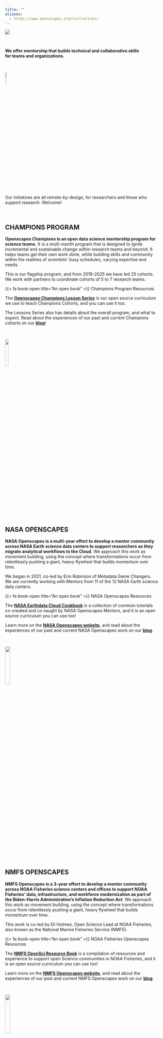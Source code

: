 ```yaml
---
title: ""
aliases: 
  - https://www.openscapes.org/initiatives/
---
```


::: {.column-screen}
![](images/banner_imgs/text_banners/initiatives_banner.png)

<br>

::: {.white-div}
::: {.medium-body-text .center-text}
**We offer mentorship that builds technical and collaborative skills<br>for teams and organizations.**
:::

<br>

![](images/minis/horst_openscapes_desert_agave.png){fig-alt="A green agave plant." width="10%" fig-align="center"}
<br>

::: {.center-text}
Our initiatives are all remote-by-design, for researchers and those who support research.  Welcome!
:::

<br> 

## CHAMPIONS PROGRAM

**Openscapes Champions is an open data science mentorship program for science teams.** It is a multi-month program that is designed to ignite incremental and sustainable change within research teams and beyond. It helps teams get their own work done, while building skills and community within the realities of scientists' busy schedules, varying expertise and needs.

This is our flagship program, and from 2019-2025 we have led 25 cohorts. We work with partners to coordinate cohorts of 5 to 7 research teams. 

::: {.yellow-box}
::: {.medium-body-text .center-text}
{{< fa book-open title="An open book" >}} Champions Program Resources <!-- Openscapes Champions Lesson Series -->
:::
::: {.center-text}
The [**Openscapes Champions Lesson Series**](https://openscapes.github.io/series) is our open source curriculum we use to teach Champions Cohorts, and you can use it too.

The Lessons Series also has details about the overall program, and what to expect. Read about the experiences of our past and current Champions cohorts on our [**blog**](blog.qmd#category=champions)!<!--- and via slides from past talks on our [media](http://localhost:7168/media.html#presentations) page--->
:::
:::

<br>

![](images/minis/horst_openscapes_desert_snake.png){fig-alt="A brown rattlesnake snake with a darker brown pattern down its back." width="15%" fig-align="center"}

## NASA OPENSCAPES

**NASA Openscapes is a multi-year effort to develop a mentor community across NASA Earth science data centers to support researchers as they migrate analytical workflows to the Cloud**. We approach this work as movement building, using the concept where transformations occur from relentlessly pushing a giant, heavy flywheel that builds momentum over time.

We began in 2021, co-led by Erin Robinson of Metadata Game Changers. We are currently working with Mentors from 11 of the 12 NASA Earth science data centers.

::: {.yellow-box}
::: {.medium-body-text .center-text}
{{< fa book-open title="An open book" >}} NASA Openscapes Resources <!-- NASA Earthdata Cloud Cookbook -->
:::
::: {.center-text}

The [**NASA Earthdata Cloud Cookbook**](https://nasa-openscapes.github.io/earthdata-cloud-cookbook/) is a collection of common tutorials co-created and co-taught by NASA Openscapes Mentors, and it is an open source curriculum you can use too!

Learn more on the [**NASA Openscapes website**](https://nasa-openscapes.github.io/), and read about the experiences of our past and current NASA Openscapes work on our [**blog**](blog.qmd#category=nasa-framework).
:::
:::

<br>

![](images/logo/nasa-openscapes.png){fig-alt="The NASA 'meatball' logo that is blue, red, and white next to an orange Openscapes logo." width="18%" fig-align="center"}

## NMFS OPENSCAPES

**NMFS Openscapes is a 3-year effort to develop a mentor community across NOAA Fisheries science centers and offices to support NOAA Fisheries’ data, infrastructure, and workforce modernization as part of the Biden-Harris Administration's Inflation Reduction Act**. We approach this work as movement building, using the concept where transformations occur from relentlessly pushing a giant, heavy flywheel that builds momentum over time.

This work is co-led by Eli Holmes, Open Science Lead at NOAA Fisheries, also known as the National Marine Fisheries Service (NMFS).

::: {.yellow-box}
::: {.medium-body-text .center-text}
{{< fa book-open title="An open book" >}} NOAA Fisheries Openscapes Resources 
:::
::: {.center-text}

The [**NMFS OpenSci Resource Book**](https://nmfs-opensci.github.io/ResourceBook/) is a compilation of resources and experience to support open Science communities in NOAA Fisheries, and it is an open source curriculum you can use too!

Learn more on the [**NMFS Openscapes website**](nmfs-openscapes.github.io/), and read about the experiences of our past and current NMFS Openscapes work on our [**blog**](blog.qmd#category=noaa-fisheries).
:::
:::

<br>

![](images/logo/nmfs-openscapes.png){fig-alt="The NOAA Fisheries blue logo next to the Openscapes logo." width="18%" fig-align="center"}

## MENTORS FRAMEWORK

**The Mentors Framework is a multi-year engine for culture change within organizations.** It blends tech and community building through mentoring, coaching, facilitating, art, open source, environment, inclusion, movements, and leaders we admire.

<!---The Framework involves connecting open leaders with each other and leadership and includes regular peer-learning meetings and formal skillbuilding in teaching and coaching. --->

We began developing the Mentors Framework in 2021 through NASA Openscapes, describing this in [Robinson & Lowndes 2022](https://eartharxiv.org/repository/view/4560/). We have also been growing the Mentors Framework with NOAA Fisheries, the California Water Boards, and Pathways to Open Science teams and are excited to expand what we are learning with other groups.


::: {.yellow-box}
::: {.medium-body-text .center-text}
{{< fa book-open title="An open book" >}} Mentors Framework Resources <!-- Mentors Framework Open Source Resources -->
:::
::: {.center-text}
Learn more about the teams who have adopted the Mentors Framework and explore their open work and books:

[**NASA Openscapes**](https://nasa-openscapes.github.io/) | [Earthdata Cloud Cookbook](https://nasa-openscapes.github.io/earthdata-cloud-cookbook/) | [blog posts](blog.qmd#category=nasa-framework)  


[**NOAA Fisheries Openscapes**](https://nmfs-openscapes.github.io/) | [Resource Book](https://nmfs-opensci.github.io/ResourceBook/) | [blog posts](blog.qmd#category=noaa-fisheries)  

[**California Water Boards Openscapes**](https://cawaterboarddatacenter.github.io/swrcb-openscapes/) | [blog post](blog/2022-12-02-swrcb-2022/index.qmd)

[**Blog: How coaching skills have made us better open data science mentors**](https://www.openscapes.org/blog/2023/05/17/mentor-coach/)

:::
:::

<br>

![](images/minis/horst_openscapes_desert_cactus.png){fig-alt="A green Saguaro cactus with two arms." width="5%" fig-align="center"}

## PATHWAYS TO OPEN SCIENCE PROGRAM

**Pathways to Open Science is an event series for Black environmental & marine researchers.** It is led by [Ileana Fenwick](team.qmd) of Openscapes in partnership with [Black in Marine Science (BIMS)](https://www.blackinmarinescience.org/) and [Black Women in Ecology, Evolution, and Marine Science (BWEEMS)](https://www.bweems.org/), focused on building community for the future of data-intensive science.

We launched this program in 2023 and plan to lead it annually in January-March.

::: {.yellow-box}
::: {.medium-body-text .center-text}
{{< fa book-open title="An open book" >}} Pathways to Open Science Program Resources <!-- Pathways to Open Science Program Open Source Resources -->
:::
::: {.center-text}
Learn more on the [**Pathways to Open Science Program webpage**](https://openscapes.github.io/pathways-to-open-science/), and read about experiences on our [**blog**](blog.qmd##category=pathways).
:::
:::

<br>

![](images/minis/horst_openscapes_desert_roadrunner.png){fig-alt="A brown road runner running to the left." width="13%" fig-align="center"}

## REFLECTIONS PROGRAM

**Openscapes Reflections is an open data science coaching program for researchers and those who support research.** We know many like you have been looking for a lighter-weight way to get involved or continue building habits to support yourself and your colleagues. We’ve designed the Reflections Program to meet this need; Reflections is a 3-week program modeled from leadership coaching, something now core to the Openscapes approach.

We launched this program in 2023 and plan to lead it annually in May!

::: {.yellow-box}
::: {.medium-body-text .center-text}
{{< fa book-open title="An open book" >}} Reflections Program Resources<!-- Booklet -->
:::
::: {.center-text}
Learn more and register in the [**Openscapes Reflections Booklet**](https://openscapes.github.io/booklet/), which introduces prompts to guide your reflections.
:::
:::

<br>

![](images/minis/horst_openscapes_desert_tortoise.png){fig-alt="A brown tortoise." width="13%" fig-align="center"}

:::
:::

